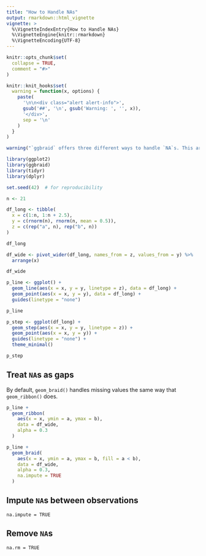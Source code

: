 ```yaml
---
title: "How to Handle NAs"
output: rmarkdown::html_vignette
vignette: >
  %\VignetteIndexEntry{How to Handle NAs}
  %\VignetteEngine{knitr::rmarkdown}
  %\VignetteEncoding{UTF-8}
---
```


```r
knitr::opts_chunk$set(
  collapse = TRUE,
  comment = "#>"
)

knitr::knit_hooks$set(
  warning = function(x, options) {
    paste(
      '\n\n<div class="alert alert-info">',
      gsub('##', '\n', gsub('Warning: ', '', x)),
      '</div>',
      sep = '\n'
    )
  }
)
```

```r
warning("`ggbraid` offers three different ways to handle `NA`s. This article describes each approach in detail.")
```

```r
library(ggplot2)
library(ggbraid)
library(tidyr)
library(dplyr)

set.seed(42)  # for reproducibility

n <- 21

df_long <- tibble(
  x = c(1:n, 1:n + 2.5),
  y = c(rnorm(n), rnorm(n, mean = 0.5)),
  z = c(rep("a", n), rep("b", n))
)

df_long
```

```r
df_wide <- pivot_wider(df_long, names_from = z, values_from = y) %>%
  arrange(x)

df_wide
```

```r
p_line <- ggplot() +
  geom_line(aes(x = x, y = y, linetype = z), data = df_long) +
  geom_point(aes(x = x, y = y), data = df_long) +
  guides(linetype = "none")

p_line
```

```r
p_step <- ggplot(df_long) +
  geom_step(aes(x = x, y = y, linetype = z)) +
  geom_point(aes(x = x, y = y)) +
  guides(linetype = "none") +
  theme_minimal()

p_step
```

## Treat `NA`s as gaps

By default, `geom_braid()` handles missing values the same way that `geom_ribbon()` does. 

```r
p_line +
  geom_ribbon(
    aes(x = x, ymin = a, ymax = b),
    data = df_wide,
    alpha = 0.3
  )
```

```r
p_line +
  geom_braid(
    aes(x = x, ymin = a, ymax = b, fill = a < b),
    data = df_wide,
    alpha = 0.3,
    na.impute = TRUE
  )
```

## Impute `NA`s between observations

`na.impute = TRUE`

## Remove `NA`s

`na.rm = TRUE`
